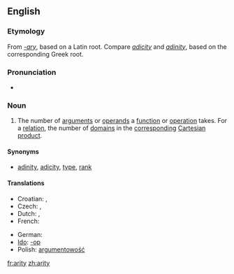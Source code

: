 ==English==

===Etymology===
From ''[[-ary]]'', based on a Latin root.  Compare ''[[adicity]]'' and ''[[adinity]]'', based on the corresponding Greek root.

===Pronunciation===
* {{IPA|/ˈæɹɪɾij/|/ˈeəɹɪɾij/}}

===Noun===
{{wikipedia}}
{{en-noun|arities}}

# {{context|logic|mathematics|computer science}} The number of [[argument]]s or [[operand]]s a [[function]] or [[operation]] takes.  For a [[relation]], the number of [[domain]]s in the [[correspond]]ing [[Cartesian product]]. 
====Synonyms====
* {{italbrac|number of arguments}} [[adinity]], [[adicity]], [[type]], [[rank]]

====Translations====
{{trans-top|number of arguments}}
* Croatian: {{t|hr|aritet|m}}, {{t|hr|mjesnost|f}}
* Czech: {{t-|cs|arita|f}}, {{t-|cs|četnost|f}}
* Dutch: {{t+|nl|ariteit|f}}, {{t+|nl|plaatsigheid|f}}
* French: {{t+|fr|arité|m}}
{{trans-mid}}
* German: {{t|de|Stelligkeit|f}}
* [[Ido]]: {{t+|io|parametro|xs=Ido}} [[-op]]
* Polish: [[argumentowość]] {{f}}
{{trans-bottom}}

[[fr:arity]]
[[zh:arity]]